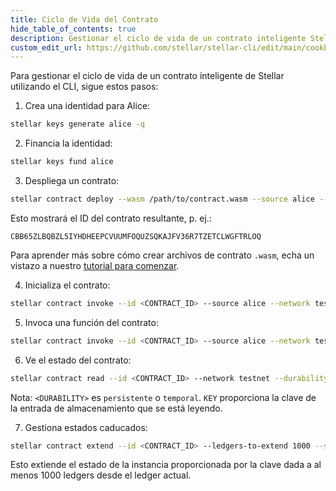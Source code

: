 ```yaml
---
title: Ciclo de Vida del Contrato
hide_table_of_contents: true
description: Gestionar el ciclo de vida de un contrato inteligente Stellar utilizando la CLI
custom_edit_url: https://github.com/stellar/stellar-cli/edit/main/cookbook/contract-lifecycle.mdx
---
```


Para gestionar el ciclo de vida de un contrato inteligente de Stellar utilizando el CLI, sigue estos pasos:

1. Crea una identidad para Alice:

```bash
stellar keys generate alice -q
```

2. Financia la identidad:

```bash
stellar keys fund alice
```

3. Despliega un contrato:

```bash
stellar contract deploy --wasm /path/to/contract.wasm --source alice --network testnet
```

Esto mostrará el ID del contrato resultante, p. ej.:

```
CBB65ZLBQBZL5IYHDHEEPCVUUMFOQUZSQKAJFV36R7TZETCLWGFTRLOQ
```

Para aprender más sobre cómo crear archivos de contrato `.wasm`, echa un vistazo a nuestro [tutorial para comenzar](https://developers.stellar.org/docs/build/smart-contracts/getting-started/setup).

4. Inicializa el contrato:

```bash
stellar contract invoke --id <CONTRACT_ID> --source alice --network testnet -- initialize --param1 value1 --param2 value2
```

5. Invoca una función del contrato:

```bash
stellar contract invoke --id <CONTRACT_ID> --source alice --network testnet -- function_name --arg1 value1 --arg2 value2
```

6. Ve el estado del contrato:

```bash
stellar contract read --id <CONTRACT_ID> --network testnet --durability <DURABILITY> --key <KEY>
```

Nota: `<DURABILITY>` es `persistente` o `temporal`. `KEY` proporciona la clave de la entrada de almacenamiento que se está leyendo.

7. Gestiona estados caducados:

```bash
stellar contract extend --id <CONTRACT_ID> --ledgers-to-extend 1000 --source alice --network testnet --durability <DURABILITY> --key <KEY>
```

Esto extiende el estado de la instancia proporcionada por la clave dada a al menos 1000 ledgers desde el ledger actual.
